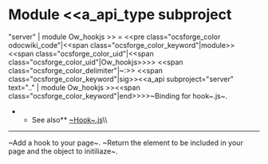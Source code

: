 =Module <<a_api_type subproject="server" | module Ow_hookjs >> =
<<pre class="ocsforge_color odocwiki_code"|<<span class="ocsforge_color_keyword"|module>> <<span class="ocsforge_color_uid"|<<span class="ocsforge_color_uid"|Ow_hookjs>>>> <<span class="ocsforge_color_delimiter"|~:>> <<span class="ocsforge_color_keyword"|sig>><<a_api subproject="server" text=".." | module Ow_hookjs >><<span class="ocsforge_color_keyword"|end>>>>~Binding for hook~.js~.
**See also** [[ http://www.usehook.com |~Hook~.js]]\\

----

~Add a hook to your page~. ~Return the element to be included in your page and the object to initiliaze~.
